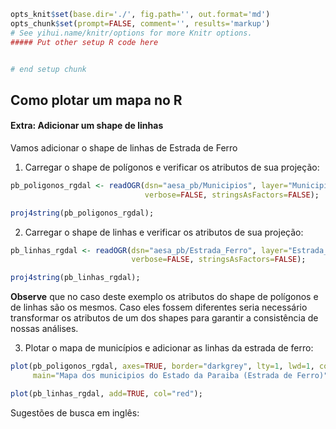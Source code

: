 ```r
opts_knit$set(base.dir='./', fig.path='', out.format='md')
opts_chunk$set(prompt=FALSE, comment='', results='markup')
# See yihui.name/knitr/options for more Knitr options.
##### Put other setup R code here


# end setup chunk
```

## Como plotar um mapa no R

#### Extra: Adicionar um shape de linhas

Vamos adicionar o shape de linhas de Estrada de Ferro

1) Carregar o shape de polígonos e verificar os atributos de sua projeção:
```r
pb_poligonos_rgdal <- readOGR(dsn="aesa_pb/Municipios", layer="Municipios", 
                              verbose=FALSE, stringsAsFactors=FALSE);

proj4string(pb_poligonos_rgdal);
```

2) Carregar o shape de linhas e verificar os atributos de sua projeção:
```r
pb_linhas_rgdal <- readOGR(dsn="aesa_pb/Estrada_Ferro", layer="Estrada_Ferro", 
                           verbose=FALSE, stringsAsFactors=FALSE);

proj4string(pb_linhas_rgdal);
```

**Observe** que no caso deste exemplo os atributos do shape de polígonos e de linhas são os mesmos. Caso eles fossem diferentes seria necessário transformar os atributos de um dos shapes para garantir a consistência de nossas análises.

3) Plotar o mapa de municípios e adicionar as linhas da estrada de ferro:
```r
plot(pb_poligonos_rgdal, axes=TRUE, border="darkgrey", lty=1, lwd=1, col="white", 
     main="Mapa dos municipios do Estado da Paraiba (Estrada de Ferro)");

plot(pb_linhas_rgdal, add=TRUE, col="red");
```

Sugestões de busca em inglês:
